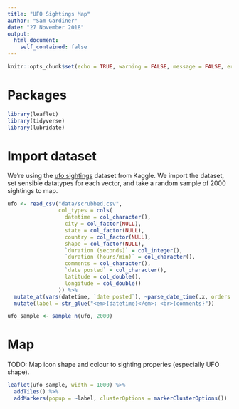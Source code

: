 ```yaml
---
title: "UFO Sightings Map"
author: "Sam Gardiner"
date: "27 November 2018"
output:
  html_document:
    self_contained: false
---
```


```r
knitr::opts_chunk$set(echo = TRUE, warning = FALSE, message = FALSE, error = FALSE)
```

# Packages

```r
library(leaflet)
library(tidyverse)
library(lubridate)
```

# Import dataset

We're using the [ufo sightings](https://www.kaggle.com/NUFORC/ufo-sightings/version/1) dataset from Kaggle. We import the dataset, set sensible datatypes for each vector, and take a random sample of 2000 sightings to map.

```r
ufo <- read_csv("data/scrubbed.csv",
                col_types = cols(
                  datetime = col_character(),
                  city = col_factor(NULL),
                  state = col_factor(NULL),
                  country = col_factor(NULL),
                  shape = col_factor(NULL),
                  `duration (seconds)` = col_integer(),
                  `duration (hours/min)` = col_character(),
                  comments = col_character(),
                  `date posted` = col_character(),
                  latitude = col_double(),
                  longitude = col_double()
                )) %>%
  mutate_at(vars(datetime, `date posted`), ~parse_date_time(.x, orders = c("mdyHM", "mdy"))) %>%
  mutate(label = str_glue("<em>{datetime}</em>: <br>{comments}"))

ufo_sample <- sample_n(ufo, 2000)
```


# Map

TODO: Map icon shape and colour to sighting properies (especially UFO shape).

```r
leaflet(ufo_sample, width = 1000) %>%
  addTiles() %>%
  addMarkers(popup = ~label, clusterOptions = markerClusterOptions())
```


